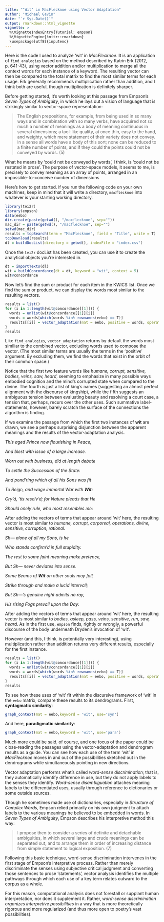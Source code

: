 ```yaml
---
title: "‘Wit’ in MacFlecknoe using Vector Adaptation"
author: "Michael Gavin"
date: "`r Sys.Date()`"
output: rmarkdown::html_vignette
vignette: >
  %\VignetteIndexEntry{Tutorial: empson}
  %\VignetteEngine{knitr::rmarkdown}
  \usepackage[utf8]{inputenc}
---
```


Here is the code I used to analyze 'wit' in *MacFlecknoe*. It is an application of `find_analogies` based on the method described by Katrin Erk (2012, p. 641-43), using vector addition and/or multiplication to merge all the context words for each instance of a keyword. The resulting vector can then be compared to the total matrix to find the most similar terms for each usage. Erk generally recommends multiplication rather than addition, and I think both are useful, though multiplication is definitely sharper.

Before getting started, it's worth looking at this passage from Empson's *Seven Types of Ambiguity*, in which he lays out a vision of language that is strikingly similar to vector-space representation:

> The English prepositions, for example, from being used in so many ways and in combination with so many verbs, have acquired not so much a number of meanings as a body of meaning continuous in several dimensions; a tool-like quality, at once thin, easy to the hand, and weighty, which mere statement of their variety does not convey. In a sense all words have a body of this sort; none can be reduced to a finite number of points, and if they could the points could not be conveyed by words. (5)

What he means by 'could not be conveyed by words', I think, is 'could not be restated in prose'. The purpose of vector-space models, it seems to me, is precisely to convey meaning as an array of points, arranged in an impossible-to-conceive number of dimensions.

Here's how to get started. If you run the following code on your own machines, keep in mind that it will write a directory, `macflecknoe` into whatever is your starting working directory.

```r
library(tei2r)
library(empson)
data(eebo)
dir.create(paste(getwd(), "/macflecknoe", sep=""))
mac_dir = paste(getwd(), "/macflecknoe", sep="")
setwd(mac_dir)
results = tcpSearch(term = "MacFlecknoe", field = "Title", write = T)
tcpDownload(results)
dl = buildDocList(directory = getwd(), indexFile = "index.csv")
```

Once the `tei2r` docList has been created, you can use it to create the analytical objects you're interested in.

```r
dt = importTexts(dl)
wit = buildConcordance(dt = dt, keyword = "wit", context = 5)
wit@concordance
```

Now let's find the sum or product for each item in the KWICS list. Once we find the sum or product, we can display the words most similar to the resulting vectors.

```r
results = list()
for (i in 1:length(wit@concordance[[1]])) {
  words = unlist(wit@concordance[[1]][i])
  words = words[which(words %in% rownames(eebo) == T)]
  results[[i]] = vector_adaptation(mat = eebo, positive = words, operation = "+")
}
results
```

Like `find_analogies`, `vector_adaptation` returns by default the words most similiar to the combined vector, excluding words used to compose the vector. (The most similar terms are usually the terms in the 'positive' argument. By excluding them, we find the words that exist in the orbit of their common space.)

Notice that the first two feature words like *humane, corrupt, sensitive, bodies, veins, saw, heard*, seeming to emphasize in many possible ways embodied cognition and the mind's corrupted state when compared to the divine. The fourth is just a list of king's names (suggesting an almost perfect alignment with the discourse of kingship), while the fifth suggests an ambiguous tension between evaluating beauty and resolving a court case, a tension that, perhaps, recurs over the other uses. Such summative label-statements, however, barely scratch the surface of the connections the algorithm is finding.

If we examine the passage from which the first two instances of **wit** are drawn, we see a perhaps surprising disjunction between the apparent meanings and the results of the vector-adaptation analysis.

*This aged Prince now flourishing in Peace,*

*And blest with issue of a large increase.*

*Worn out with business, did at length debate*

*To settle the Succession of the State:*

*And pond'ring which of all his Sons was fit*

*To Reign, and wage immortal War with **Wit**:*

*Cry'd, 'tis resolv'd; for Nature pleads that He*

*Should onely rule, who most resembles me:*

After adding the vectors of terms that appear around 'wit' here, the resulting vector is most similar to *humane, corrupt, corporeal, operations, divine, sensitive, corruption, rational*. 

  *Sh— alone of all my Sons, is he*

*Who stands confirm'd in full stupidity.*

*The rest to some faint meaning make pretence,*

*But Sh— never deviates into sense.*

*Some Beams of **Wit** on other souls may fall,*

*Strike through and make a lucid intervall;*

*But Sh—'s genuine night admits no ray,*

*His rising Fogs prevail upon the Day:*

After adding the vectors of terms that appear around 'wit' here, the resulting vector is most similar to *bodies, asleep, pass, veins, sensitive, run, saw, heard*. As in the first use, `empson` finds, rightly or wrongly, a powerful discourse of the body underneath Dryden's invocation of 'wit'. 

However (and this, I think, is potentially very interesting), using multiplication rather than addition returns very different results, especially for the first instance.

```r
results = list()
for (i in 1:length(wit@concordance[[1]])) {
  words = unlist(wit@concordance[[1]][i])
  words = words[which(words %in% rownames(eebo) == T)]
  results[[i]] = vector_adaptation(mat = eebo, positive = words, operation = "*")
}
results
```

To see how these uses of 'wit' fit within the discursive framework of 'wit' in the `eebo` matrix, compare these results to its dendrograms. First, **syntagmatic similarity**:

```r
graph_context(mat = eebo,keyword = 'wit', use='syn')
```

And here, **paradigmatic similarity**:

```r
graph_context(mat = eebo,keyword = 'wit', use='para')
```

Much more could be said, of course, and one focus of the paper could be close-reading the passages using the vector-adaptation and dendrogram results as a guide. You can see how each use of the term 'wit' in *MacFlecknoe* moves in and out of the possibilities sketched out in the dendrograms while simultaneously pointing in new directions.

Vector adaptation performs what's called *word-sense discrimination*; that is, they automatically identify difference in use, but they do not apply labels to the senses they identify. *Word-sense disambiguation* attaches meaning labels to the differentiated uses, usually through reference to dictionaries or some outside sources.

Though he sometimes made use of dictionaries, especially in *Structure of Complex Words*, Empson relied primarily on his own judgment to attach labels to the various meanings he believed to be embedded in words. In *Seven Types of Ambiguity*, Empson describes his interpretive method this way:

> I propose then to consider a series of definite and detachable ambiguities, in which several large and crude meanings can be separated out, and to arrange them in order of increasing distance from simple statement to logical exposition. (7)

Following this basic technique, word-sense discrimination intervenes in the first stage of Empson's interpretive process. Rather than merely discriminate the senses using subjective critical judgment and converting those sentences to prose 'statements', vector analysis identifies the multiple pathways through which each use of a key term relates outward to the corpus as a whole.

For this reason, computational analysis does not forestall or supplant human interpretation, nor does it supplement it. Rather, *word-sense discrimination organizes interpretive possibilities* in a way that is more theoretically rigorous and more regularized (and thus more open to poetry's vast possibilities).
